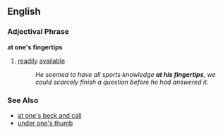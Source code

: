 ==English==
=== Adjectival Phrase ===
'''at one's fingertips'''
# [[readily]] [[available]]
#: ''He seemed to have all sports knowledge '''at his fingertips''', we could scarcely finish a question before he had answered it.''
=== See Also ===
*[[at one's beck and call]]
*[[under one's thumb]]